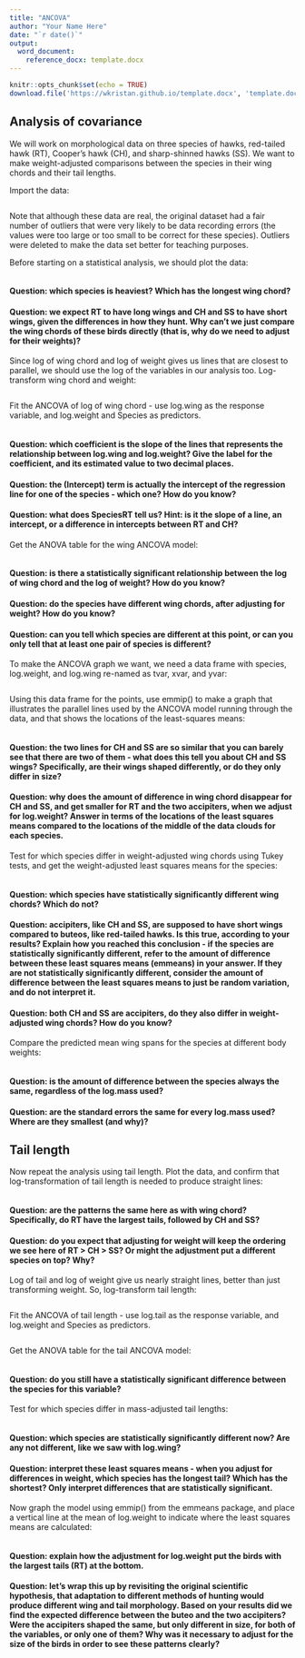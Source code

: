 ```yaml
---
title: "ANCOVA"
author: "Your Name Here"
date: "`r date()`"
output: 
  word_document:
    reference_docx: template.docx
---
```


```r
knitr::opts_chunk$set(echo = TRUE)
download.file('https://wkristan.github.io/template.docx', 'template.docx', mode = 'wb')
```

## Analysis of covariance

We will work on morphological data on three species of hawks, red-tailed hawk (RT), Cooper's hawk (CH), and sharp-shinned hawks (SS). We want to make weight-adjusted comparisons between the species in their wing chords and their tail lengths.

Import the data:

```r



```

Note that although these data are real, the original dataset had a fair number of outliers that were very likely to be data recording errors (the values were too large or too small to be correct for these species). Outliers were deleted to make the data set better for teaching purposes.

Before starting on a statistical analysis, we should plot the data:

```r


 
```

#### Question: which species is heaviest? Which has the longest wing chord?

>

#### Question: we expect RT to have long wings and CH and SS to have short wings, given the differences in how they hunt. Why can't we just compare the wing chords of these birds directly (that is, why do we need to adjust for their weights)?

>

Since log of wing chord and log of weight gives us lines that are closest to parallel, we should use the log of the variables in our analysis too. Log-transform wing chord and weight:

```r



```

Fit the ANCOVA of log of wing chord - use log.wing as the response variable, and log.weight and Species as predictors.

```r



```

#### Question: which coefficient is the slope of the lines that represents the relationship between log.wing and log.weight? Give the label for the coefficient, and its estimated value to two decimal places.

>

#### Question: the (Intercept) term is actually the intercept of the regression line for one of the species - which one? How do you know?

>

#### Question: what does SpeciesRT tell us? Hint: is it the slope of a line, an intercept, or a difference in intercepts between RT and CH?

>

Get the ANOVA table for the wing ANCOVA model:

```r



```

#### Question: is there a statistically significant relationship between the log of wing chord and the log of weight? How do you know?

>

#### Question: do the species have different wing chords, after adjusting for weight? How do you know?

>

#### Question: can you tell which species are different at this point, or can you only tell that at least one pair of species is different?

>

To make the ANCOVA graph we want, we need a data frame with species, log.weight, and log.wing re-named as tvar, xvar, and yvar:

```r


```

Using this data frame for the points, use emmip() to make a graph that illustrates the parallel lines used by the ANCOVA model running through the data, and that shows the locations of the least-squares means:

```r


```

#### Question: the two lines for CH and SS are so similar that you can barely see that there are two of them - what does this tell you about CH and SS wings? Specifically, are their wings shaped differently, or do they only differ in size?

> 

#### Question: why does the amount of difference in wing chord disappear for CH and SS, and get smaller for RT and the two accipiters, when we adjust for log.weight? Answer in terms of the locations of the least squares means compared to the locations of the middle of the data clouds for each species.

> 

Test for which species differ in weight-adjusted wing chords using Tukey tests, and get the weight-adjusted least squares means for the species:

```r



```

#### Question: which species have statistically significantly different wing chords? Which do not?

>

#### Question: accipiters, like CH and SS, are supposed to have short wings compared to buteos, like red-tailed hawks. Is this true, according to your results? Explain how you reached this conclusion - if the species are statistically significantly different, refer to the amount of difference between these least squares means (emmeans) in your answer. If they are not statistically significantly different, consider the amount of difference between the least squares means to just be random variation, and do not interpret it.

>

#### Question: both CH and SS are accipiters, do they also differ in weight-adjusted wing chords? How do you know?

>

Compare the predicted mean wing spans for the species at different body weights:

```r



```

#### Question: is the amount of difference between the species always the same, regardless of the log.mass used?

>

#### Question: are the standard errors the same for every log.mass used? Where are they smallest (and why)?

>

## Tail length

Now repeat the analysis using tail length. Plot the data, and confirm that log-transformation of tail length is needed to produce straight lines:

```r



```

#### Question: are the patterns the same here as with wing chord? Specifically, do RT have the largest tails, followed by CH and SS?

> 

#### Question: do you expect that adjusting for weight will keep the ordering we see here of RT > CH > SS? Or might the adjustment put a different species on top? Why?

> 

Log of tail and log of weight give us nearly straight lines, better than just transforming weight. So, log-transform tail length:

```r



```

Fit the ANCOVA of tail length - use log.tail as the response variable, and log.weight and Species as predictors.

```r



```

Get the ANOVA table for the tail ANCOVA model:

```r



```

#### Question: do you still have a statistically significant difference between the species for this variable?

> 


Test for which species differ in mass-adjusted tail lengths:

```r



```

#### Question: which species are statistically significantly different now? Are any not different, like we saw with log.wing?

> 

#### Question: interpret these least squares means - when you adjust for differences in weight, which species has the longest tail? Which has the shortest? Only interpret differences that are statistically significant.

> 

Now graph the model using emmip() from the emmeans package, and place a vertical line at the mean of log.weight to indicate where the least squares means are calculated:

```r



```

#### Question: explain how the adjustment for log.weight put the birds with the largest tails (RT) at the bottom.

> 

#### Question: let's wrap this up by revisiting the original scientific hypothesis, that adaptation to different methods of hunting would produce different wing and tail morphology. Based on your results did we find the expected difference between the buteo and the two accipiters? Were the accipiters shaped the same, but only different in size, for both of the variables, or only one of them? Why was it necessary to adjust for the size of the birds in order to see these patterns clearly?

>